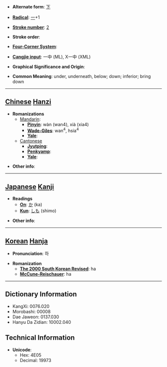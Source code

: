 * '''Alternate form''': [[下]]

* '''[[Wiktionary:Chinese radical index| Radical]]''': [[Wiktionary:Chinese radical index 一|一]]+1

* '''[[Wiktionary:Chinese total strokes index|Stroke number]]''': [[Wiktionary:Chinese total strokes index 2|2]]

* '''Stroke order''': 

* '''[[Wiktionary:Chinese four corner index|Four-Corner System]]''': 

* '''[[Wiktionary:Chinese Cangjie index|Cangjie input]]''': 一中 (ML), X一中 (XML)

* '''Graphical Significance and Origin''': 

* '''Common Meaning''': under, underneath, below; down; inferior; bring down

----

== [[Chinese]] [[Hanzi]] ==

* '''Romanizations'''
** [[Mandarin]]:
*** '''[[Pinyin]]''': wàn (wan4), xià (xia4)
*** '''[[Wade-Giles]]''': wan<sup>4</sup>, hsia<sup>4</sup>
*** '''[[Yale]]''': 
**[[Cantonese]]
***'''[[Jyutping]]''':
***'''[[Penkyamp]]''': 
***'''[[Yale]]''': 

* '''Other info''': 

----

== [[Japanese]] [[Kanji]] ==

* '''Readings'''
** '''[[On]]''': [[か]] (ka)
** '''[[Kun]]''': [[しも]] (shimo)

* '''Other info''':  

----

== [[Korean]] [[Hanja]] ==

* '''Pronunciation''': 하

* '''Romanization'''
** '''[[The 2000 South Korean Revised Romanization|The 2000 South Korean Revised]]''': ha
** '''[[McCune-Reischauer]]''': ha

----

== Dictionary Information ==

* KangXi: 0076.020
* Morobashi: 00008
* Dae Jaweon: 0137.030
* Hanyu Da Zidian: 10002.040

== Technical Information ==

* '''Unicode''':
** Hex: 4E05
** Decimal: 19973